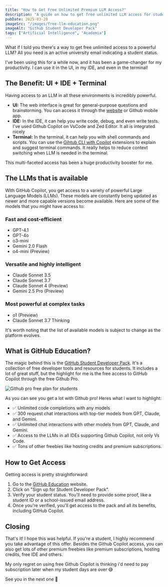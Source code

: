 ```yaml
---
title: "How to Get Free Unlimited Premium LLM Access?"
description: "A guide on how to get free unlimited LLM access for students through the Github Student Developer Pack."
pubDate: 2025-03-20
imageSrc: "/images/free-llm-education.png"
imageAlt: "Github Student Developer Pack"
tags: ["Artificial Intelligence", "Academia"]
---
```


What if I told you there's a way to get free unlimited access to a powerful LLM? All you need is an active university email indicating a student status.

I've been using this for a while now, and it has been a game-changer for my productivity. I can use it in the UI, in my IDE, and even in the terminal!

## The Benefit: UI + IDE + Terminal

Having access to an LLM in all these environments is incredibly powerful.

*   **UI:** The web interface is great for general-purpose questions and brainstorming. You can access it through the [website](https://github.com/copilot) or Github mobile app.
*   **IDE:** In the IDE, it can help you write code, debug, and even write tests. I've used Github Copilot on VsCode and Zed Editor. It all is integrated nicely
*   **Terminal:** In the terminal, it can help you with shell commands and scripts. You can use the [Gihtub CLI with Copilot](https://docs.github.com/en/copilot/using-github-copilot/using-github-copilot-in-the-command-line) extensions to explain and suggest terminal commands. It really helps to reduce context switching when LLM is needed in the terminal.

This multi-faceted access has been a huge productivity booster for me.

## The LLMs that is available

With GitHub Copilot, you get access to a variety of powerful Large Language Models (LLMs). These models are constantly being updated as newer and more capable versions become available. Here are some of the models that you might have access to:

### Fast and cost-efficient
*   GPT-4.1
*   GPT-4o
*   o3-mini
*   Gemini 2.0 Flash
*   o4-mini (Preview)

### Versatile and highly intelligent
*   Claude Sonnet 3.5
*   Claude Sonnet 3.7
*   Claude Sonnet 4 (Preview)
*   Gemini 2.5 Pro (Preview)

### Most powerful at complex tasks
*   o1 (Preview)
*   Claude Sonnet 3.7 Thinking

It's worth noting that the list of available models is subject to change as the platform evolves.

## What is GitHub Education?

The magic behind this is the [GitHub Student Developer Pack](https://education.github.com/pack). It's a collection of free developer tools and resources for students. It includes a lot of great stuff, but the highlight for me is the free access to GitHub Copilot through the free Github Pro.

![Github pro free plan for students](https://dev-to-uploads.s3.amazonaws.com/uploads/articles/9drasyscp1kswir04606.jpeg)

As you can see you get a lot with Github pro! Heres what i want to highlight:
- ✅ Unlimited code completions with any models
- ✅ 300 request chat interactions with top-tier models from GPT,  Claude, and Gemini.
- ✅ Unlimited chat interactions with other models from GPT,  Claude, and Gemini.
- ✅ Access to the LLMs in all IDEs supporting Github Copilot, not only Vs Code.
- ✅ Tons of other freebies like hosting credits and premium subscriptions.

## How to Get Access

Getting access is pretty straightforward:

1.  Go to the [GitHub Education](https://education.github.com/) website.
2.  Click on "Sign up for Student Developer Pack".
3.  Verify your student status. You'll need to provide some proof, like a student ID or a school-issued email address.
4.  Once you're verified, you'll get access to the pack and all its benefits, including GitHub Copilot.

## Closing

That's it! I hope this was helpful. If you're a student, I highly recommend you take advantage of this offer. Besides the Github Copilot access, you can also get lots of other premium freebies like premium subscriptions, hosting credits, free IDE and others.

My only regret on using free Github Copilot is thinking i'd need to pay subscription later when my student days are over 😅

See you in the next one 👋
